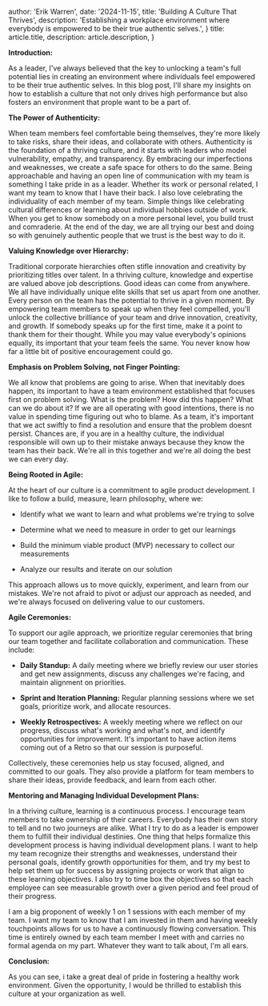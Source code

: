 
  author: 'Erik Warren',
  date: '2024-11-15',
  title: 'Building A Culture That Thrives',
  description:
    'Establishing a workplace environment where everybody is empowered to be their true authentic selves.',
}
  title: article.title,
  description: article.description,
}


**Introduction:**


As a leader, I've always believed that the key to unlocking a team's full potential lies in creating an environment where individuals feel 
empowered to be their true authentic selves.  In this blog post, I'll share my insights on how to establish a culture that not only drives 
high performance but also fosters an environment that prople want to be a part of.

**The Power of Authenticity:**


When team members feel comfortable being themselves, they're more likely to take risks, share their ideas, and collaborate with others. 
Authenticity is the foundation of a thriving culture, and it starts with leaders who model vulnerability, empathy, and transparency. By 
embracing our imperfections and weaknesses, we create a safe space for others to do the same. Being approachable and having an open line of 
communication with my team is something I take pride in as a leader.  Whether its work or personal related, I want my team to know that I 
have their back.  I also love celebrating the individuality of each member of my team.  Simple things like celebrating cultural differences 
or learning about individual hobbies outside of work.  When you get to know somebody on a more personal level, you build trust and comraderie.
At the end of the day, we are all trying our best and doing so with genuinely authentic people that we trust is the best way to do it.  

**Valuing Knowledge over Hierarchy:**


Traditional corporate hierarchies often stifle innovation and creativity by prioritizing titles over talent. In a thriving culture, knowledge 
and expertise are valued above job descriptions. Good ideas can come from anywhere.  We all have individually unique elite skills that set 
us apart from one another.  Every person on the team has the potential to thrive in a given moment.  By empowering team members to speak up 
when they feel compelled, you'll unlock the collective brilliance of your team and drive innovation, creativity, and growth. If somebody speaks 
up for the first time, make it a point to thank them for their thought.  While you may value everybody's opinions equally, its important that 
your team feels the same.  You never know how far a little bit of positive encouragement could go.


**Emphasis on Problem Solving, not Finger Pointing:**


We all know that problems are going to arise.  When that inevitably does happen, its important to have a team environment established that focuses 
first on problem solving.  What is the problem? How did this happen? What can we do about it? If we are all operating with good intentions, there is 
no value in spending time figuring out who to blame.  As a team, it's important that we act swiftly to find a resolution and ensure that the problem 
doesnt persist.  Chances are, if you are in a healthy culture, the individual responsible will own up to their mistake anways because they know the 
team has their back.  We're all in this together and we're all doing the best we can every day.


**Being Rooted in Agile:**


At the heart of our culture is a commitment to agile product development. I like to follow a build, measure, learn philosophy, where we:

* Identify what we want to learn and what problems we're trying to solve

* Determine what we need to measure in order to get our learnings

* Build the minimum viable product (MVP) necessary to collect our measurements

* Analyze our results and iterate on our solution


This approach allows us to move quickly, experiment, and learn from our mistakes. We're not afraid to pivot or adjust our approach as needed, 
and we're always focused on delivering value to our customers.


**Agile Ceremonies:**


To support our agile approach, we prioritize regular ceremonies that bring our team together and facilitate collaboration and communication. These include:


* **Daily Standup:** A daily meeting where we briefly review our user stories and get new assignments, discuss any challenges we're facing, and maintain alignment on priorities.

* **Sprint and Iteration Planning:** Regular planning sessions where we set goals, prioritize work, and allocate resources.

* **Weekly Retrospectives:** A weekly meeting where we reflect on our progress, discuss what's working and what's not, and identify opportunities for improvement. It's important 
to have action items coming out of a Retro so that our session is purposeful.


Collectively, these ceremonies help us stay focused, aligned, and committed to our goals. They also provide a platform for team members to share their ideas, provide feedback, 
and learn from each other.


**Mentoring and Managing Individual Development Plans:**


In a thriving culture, learning is a continuous process. I encourage team members to take ownership of their careers.  Everybody has their own story to tell and no two journeys
 are alike.  What I try to do as a leader is empower them to fulfill their individual destinies.  One thing that helps formalize this development process is having individual 
 development plans.  I want to help my team recognize their strengths and weaknesses, understand their personal goals, identify growth opportunities for them, and try my best to 
help set them up for success by assigning projects or work that align to these learning objectives.  I also try to time box the objectives so that each employee can see measurable 
growth over a given period and feel proud of their progress. 

I am a big proponent of weekly 1 on 1 sessions with each member of my team.  I want my team to know that I am invested in them and having weekly touchpoints allows for us to have a 
continuously flowing conversation.  This time is entirely owned by each team member I meet with and carries no formal agenda on my part.  Whatever they want to talk about, I'm all ears.

**Conclusion:**


As you can see, i take a great deal of pride in fostering a healthy work environment.  Given the opportunity, I would be thrilled to establish this culture at your organization as well. 
